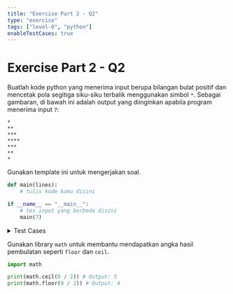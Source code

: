 ```yaml
---
title: "Exercise Part 2 - Q2"
type: "exercise"
tags: ["level-0", "python"]
enableTestCases: true
---
```



# Exercise Part 2 - Q2

Buatlah kode python yang menerima input berupa bilangan bulat positif dan mencetak pola segitiga siku-siku terbalik menggunakan simbol `*`. Sebagai gambaran, di bawah ini adalah output yang diinginkan apabila program menerima input `7`:

```
*
**
***
****
***
**
*
```

Gunakan template ini untuk mengerjakan soal.

```python
def main(lines):
    # tulis kode kamu disini

if __name__ == "__main__":
    # tes input yang berbeda disini
    main(7)
```

<details>
<summary>Test Cases</summary>

```
Input:
7

Output:
*
**
***
****
***
**
*
```

```
Input:
6

Output:
*
**
***
***
**
*
```

```
Input:
2

Output:
*
*
```

```
Input:
1

Output:
*
```

</details>

<Alert variant="tip">

Gunakan library `math` untuk membantu mendapatkan angka hasil pembulatan seperti `floor` dan `ceil`.

```python
import math

print(math.ceil(9 / 2)) # Output: 5
print(math.floor(9 / 2)) # Output: 4
```

</Alert>
